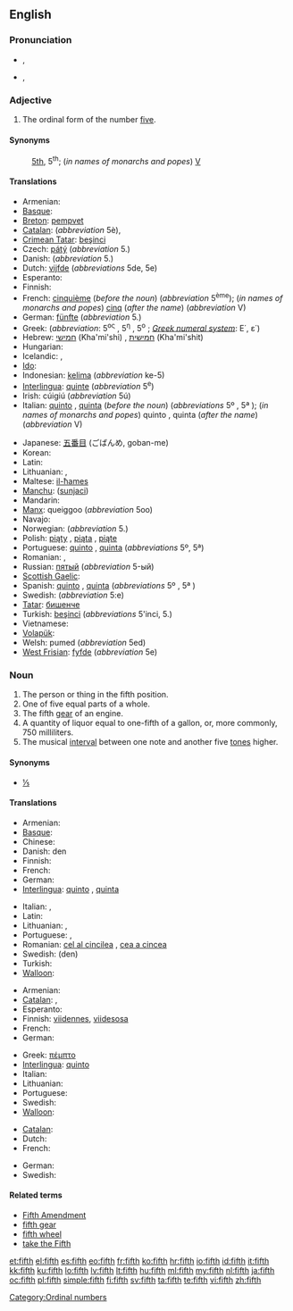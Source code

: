 {{wikipedia}}
{{also|Fifth}}
==English==
{{ordinalbox|en|4th|5th|6th|fourth|sixth|card=five}}

===Pronunciation===
* {{a|UK|US|standard}} {{IPA|/fɪfθ/}}, {{SAMPA|/fIfT/}}
*: {{audio|en-us-fifth.ogg|Audio (US)}}
*: {{rhymes|ɪfθ}}
* {{a|UK|US|informal or dialectal}} {{IPA|/fɪθ/}}, {{SAMPA|/fIT/}}
*: {{rhymes|ɪθ}}

===Adjective===
{{en-adj|-}}

# The ordinal form of the number [[five]].

====Synonyms====
: [[5th]], 5<sup>th</sup>; (''in names of monarchs and popes'') [[V]]

====Translations====
{{trans-top|Ordinal form of the number 5}}
* Armenian: {{t-|hy|հինգերորդ|tr=hingerord}}
* [[Basque]]: {{t|eu|bosgarren|xs=Basque}}
* [[Breton]]: [[pempvet]]
* [[Catalan]]: {{t-|ca|cinquè|m}} (''abbreviation'' 5è), {{t-|ca|quint|m}}
* [[Crimean Tatar]]: [[beşinci]]
* Czech: [[pátý]] (''abbreviation'' 5.)
* Danish: {{t|da|femte}} (''abbreviation'' 5.)
* Dutch: [[vijfde]] (''abbreviations'' 5de, 5e)
* Esperanto: {{t+|eo|kvina|xs=Esperanto}}
* Finnish: {{t+|fi|viides}}
* French: [[cinquième]] (''before the noun'') (''abbreviation'' 5<sup>ème</sup>); (''in names of monarchs and popes'') [[cinq]] (''after the name'') (''abbreviation'' V)
* German: [[fünfte]] (''abbreviation'' 5.)
* Greek: {{t+|el|πέμπτος}} (''abbreviation'': 5<sup>ος</sup> {{m}}, 5<sup>η</sup> {{f}}, 5<sup>ο</sup> {{n}}; ''[[Greek numerals|Greek numeral system]]'': Ε΄, ε΄)
* Hebrew: [[חמישי]] (Kha'mi'shi) {{m}}, [[חמישית]] (Kha'mi'shit) {{f}}
* Hungarian: {{t+|hu|ötödik}}
* Icelandic: {{t|is|fimmti|m}}, {{t|is|fimmta|f|n}}
* [[Ido]]: {{t+|io|kinesma|xs=Ido}}
* Indonesian: [[kelima]] (''abbreviation'' ke-5)
* [[Interlingua]]: [[quinte]] (''abbreviation'' 5<sup>e</sup>)
* Irish: cúigiú (''abbreviation'' 5ú)
* Italian: [[quinto]] {{m}}, [[quinta]] {{f}} (''before the noun'') (''abbreviations'' 5º {{m}}, 5ª {{f}}); (''in names of monarchs and popes'') quinto {{m}}, quinta {{f}} (''after the name'') (''abbreviation'' V)
{{trans-mid}}
* Japanese: [[五番目]] (ごばんめ, goban-me)
* Korean: {{t+|ko|다섯째|tr=daseosjjae|sc=Hang}}
* Latin: {{t+|la|quintus}}
* Lithuanian: {{t+|lt|penktas|m|xs=Lithuanian}}, {{t+|lt|penkta|f|xs=Lithuanian}}
* Maltese: [[il-ħames]]
* [[Manchu]]: ([[sunjaci]])
* Mandarin: {{t|cmn|第五|tr=dìwǔ|sc=Hani}}
* [[Manx]]: queiggoo (''abbreviation'' 5oo)
* Navajo: {{tø|nv|ashdlaʼ góneʼ}}
* Norwegian: {{t|no|femte}} (''abbreviation'' 5.)
* Polish: [[piąty]] {{m}}, [[piąta]] {{f}}, [[piąte]] {{n}}
* Portuguese: [[quinto]] {{m}}, [[quinta]] {{f}} (''abbreviations'' 5º{{m}}, 5ª{{f}})
* Romanian: {{t-|ro|cincilea|m}}, {{t-|ro|cincea|f}}
* Russian: [[пятый]] (''abbreviation'' 5-ый)
* [[Scottish Gaelic]]: {{t-|gd|còigeamh|xs=Scottish Gaelic}}
* Spanish: [[quinto]] {{m}}, [[quinta]] {{f}} (''abbreviations'' 5º {{m}}, 5ª {{f}})
* Swedish: {{t|sv|femte}} (''abbreviation'' 5:e)
* [[Tatar]]: [[бишенче]]
* Turkish: [[beşinci]] (''abbreviations'' 5'inci, 5.)
* Vietnamese: {{t+|vi|thứ năm|xs=Vietnamese}}
* [[Volapük]]: {{t|vo|lulid}}
* Welsh: pumed (''abbreviation'' 5ed)
* [[West Frisian]]: [[fyfde]] (''abbreviation'' 5e)
{{trans-bottom}}

===Noun===
{{en-noun}}

# The person or thing in the fifth position.
# One of five equal parts of a whole.
# The fifth [[gear]] of an engine.
# A quantity of liquor equal to one-fifth of a gallon, or, more commonly, 750 milliliters.
# The musical [[interval]] between one note and another five [[tone]]s higher.

====Synonyms====
* {{sense|one of five equal parts}} [[⅕]]

====Translations====

{{trans-top|person or thing in the fifth position}}
* Armenian: {{t-|hy|հինգերորդ|tr=hingerord}}
* [[Basque]]: {{t|eu|bosgarren|xs=Basque}}
* Chinese: {{t|cmn|第五|tr=dìwǔ|sc=Hani}}
* Danish: den {{t|da|femte|c}}
* Finnish: {{t+|fi|viides}}
* French: {{t+|fr|cinquième|m|f}}
* German: {{t|de|Fünfte|m|f|n}}
* [[Interlingua]]: [[quinto]] {{m}}, [[quinta]] {{f}}
{{trans-mid}}
* Italian: {{t+|it|quinto|m}}, {{t+|it|quinta|f}}
* Latin: {{t+|la|quintus}}
* Lithuanian: {{t+|lt|penktas|m|xs=Lithuanian}}, {{t+|lt|penkta|f|xs=Lithuanian}}
* Portuguese: {{t+|pt|quinto|m}}, {{t+|pt|quinta|f}}
* Romanian: [[cel al cincilea]] {{m}}, [[cea a cincea]] {{f}}
* Swedish: (den) {{t|sv|femte|c}}
* Turkish: {{t|tr|beşinci}}
* [[Walloon]]: {{t|wa|cénkinme|m|f}}
{{trans-bottom}}

{{trans-top|one of five equal parts of a whole}}
* Armenian: {{t-|hy|հինգերորդ|tr=hingerord}}
* [[Catalan]]: {{t-|ca|cinquè|m}},  {{t-|ca|quint|m}}
* Esperanto: {{t-|eo|kvinono|xs=Esperanto}}
* Finnish: [[viidennes]], [[viidesosa]]
* French: {{t+|fr|cinquième|m}}
* German: {{t|de|Fünftel|n}}
{{trans-mid}}
* Greek: [[πέμπτο]] {{n}}
* [[Interlingua]]: [[quinto]]
* Italian: {{t+|it|quinto|m}}
* Lithuanian: {{t+|lt|penktadalis|m|xs=Lithuanian}}
* Portuguese: {{t+|pt|quinto|m}}
* Swedish: {{t+|sv|femtedel|c}}
* [[Walloon]]: {{t|wa|cénkinme|m}}
{{trans-bottom}}

{{trans-see|fifth gear}}

{{trans-top|quantity of liquor}}
{{trans-mid}}
{{trans-bottom}}

{{trans-top|musical interval}}
* [[Catalan]]: {{t-|ca|quinta|f}}
* Dutch: {{t-|nl|kwint|m|f}}
* French: {{t+|fr|quinte|f}}
{{trans-mid}}
* German: {{t+|de|Quinte|f}}
* Swedish: {{t|sv|kvint|c}}
{{trans-bottom}}

====Related terms====
* [[Fifth Amendment]]
* [[fifth gear]]
* [[fifth wheel]]
* [[take the Fifth]]

[[Category:Ordinal numbers]]

[[et:fifth]]
[[el:fifth]]
[[es:fifth]]
[[eo:fifth]]
[[fr:fifth]]
[[ko:fifth]]
[[hr:fifth]]
[[io:fifth]]
[[id:fifth]]
[[it:fifth]]
[[kk:fifth]]
[[ku:fifth]]
[[lo:fifth]]
[[lv:fifth]]
[[lt:fifth]]
[[hu:fifth]]
[[ml:fifth]]
[[my:fifth]]
[[nl:fifth]]
[[ja:fifth]]
[[oc:fifth]]
[[pl:fifth]]
[[simple:fifth]]
[[fi:fifth]]
[[sv:fifth]]
[[ta:fifth]]
[[te:fifth]]
[[vi:fifth]]
[[zh:fifth]]